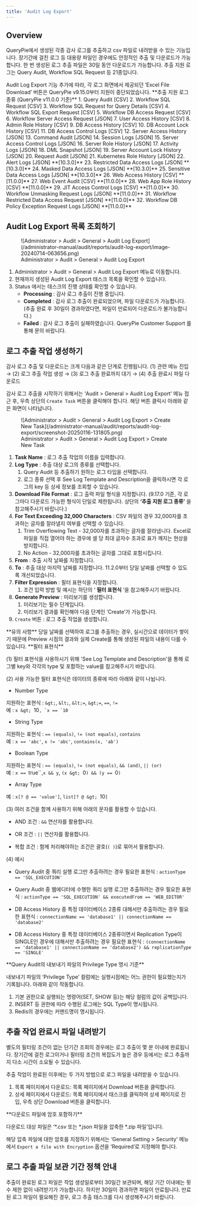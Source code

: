 ```yaml
---
title: 'Audit Log Export'
---
```



## Overview

QueryPie에서 생성된 각종 감사 로그를 추출하고 csv 파일로 내려받을 수 있는 기능입니다. 장기간에 걸친 로그 등 대용량 파일인 경우에도 안정적인 추출 및 다운로드가 가능합니다. 한 번 생성된 로그 추출 파일은 30일 동안 다운로드가 가능합니다. 추출 지원 로그는 Query Audit, Workflow SQL Request 등 21종입니다.

<Callout type="important">
Audit Log Export 기능 추가에 따라, 각 로그 화면에서 제공되던 ‘Excel File Download’ 버튼은 QueryPie v9.15.0부터 지원이 중단되었습니다.
</Callout>

<Callout type="important">
**추출 지원 로그 종류 (QueryPie v11.0.0 기준)**
1. Query Audit [CSV]
2. Workflow SQL Request [CSV]
3. Workflow SQL Request for Query Details [CSV]
4. Workflow SQL Export Request [CSV]
5. Workflow DB Access Request [CSV]
6. Workflow Server Access Request [JSON]
7. User Access History [CSV]
8. Admin Role History [CSV]
9. DB Access History [CSV]
10. DB Account Lock History [CSV]
11. DB Access Control Logs [CSV]
12. Server Access History [JSON]
13. Command Audit [JSON]
14. Session Logs [JSON]
15. Server Access Control Logs [JSON]
16. Server Role History [JSON]
17. Activity Logs [JSON]
18. DML Snapshot [JSON]
19. Server Account Lock History [JSON]
20. Request Audit [JSON]
21. Kubernetes Role History [JSON]
22. Alert Logs [JSON] **[10.3.0]** 
23. Restricted Data Access Logs [JSON] **[10.3.0]** 
24. Masked Data Access Logs [JSON] **[10.3.0]** 
25. Sensitive Data Access Logs [JSON] **[10.3.0]** 
26. Web Access History [CSV] **[11.0.0]**
27. Web Event Audit [CSV] **[11.0.0]**
28. Web App Role History [CSV] **[11.0.0]**
29. JIT Access Control Logs [CSV] **[11.0.0]**
30. Workflow Unmasking Request Logs [JSON] **[11.0.0]** 
31. Workflow Restricted Data Access Request [JSON] **[11.0.0]** 
32. Workflow DB Policy Exception Request Logs [JSON] **[11.0.0]** 
</Callout>


## Audit Log Export 목록 조회하기

<figure data-layout="center" data-align="center">
![Administrator &gt; Audit &gt; General &gt; Audit Log Export](/administrator-manual/audit/reports/audit-log-export/image-20240714-063656.png)
<figcaption>
Administrator &gt; Audit &gt; General &gt; Audit Log Export
</figcaption>
</figure>

1. Administrator &gt; Audit &gt; General &gt; Audit Log Export 메뉴로 이동합니다.
2. 현재까지 생성된 Audit Log Export 태스크 목록을 확인할 수 있습니다.
3. Status 에서는 태스크의 진행 상태를 확인할 수 있습니다.
    *  **Processing**  : 감사 로그 추출이 진행 중입니다.
    *  **Completed**  : 감사 로그 추출이 완료되었으며, 파일 다운로드가 가능합니다. (추출 완료 후 30일이 경과하였다면, 파일이 만료되어 다운로드가 불가능합니다.)
    *  **Failed**  : 감사 로그 추출이 실패하였습니다. QueryPie Customer Support 를 통해 문의 바랍니다.

## 로그 추출 작업 생성하기

감사 로그 추출 및 다운로드는 크게 다음과 같은 단계로 진행됩니다. (1) 관련 메뉴 진입 → (2) 로그 추출 작업 생성 → (3) 로그 추출 완료까지 대기 → (4) 추출 완료시 파일 다운로드

감사 로그 추출을 시작하기 위해서는 ‘Audit &gt; General &gt; Audit Log Export’ 메뉴 접근 후, 우측 상단의 `Create Task` 버튼을 클릭해야 합니다. 해당 버튼 클릭시 아래와 같은 화면이 나타납니다.

<figure data-layout="center" data-align="center">
![Administrator &gt; Audit &gt; General &gt; Audit Log Export &gt; Create New Task](/administrator-manual/audit/reports/audit-log-export/screenshot-20250116-131805.png)
<figcaption>
Administrator &gt; Audit &gt; General &gt; Audit Log Export &gt; Create New Task
</figcaption>
</figure>

1.  **Task Name** : 로그 추출 작업의 이름을 입력합니다.
2.  **Log Type** : 추출 대상 로그의 종류를 선택합니다. 
    1. Query Audit 등 추출하기 원하는 로그 타입을 선택합니다.
    2. 로그 종류 선택 후 See Log Template and Description을 클릭하시면 각 로그의 key 등 상세 정보를 조회할 수 있습니다.
3.  **Download File Format** : 로그 출력 파일 형식을 지정합니다. (9.17.0 기준, 각 로그마다 다운로드 가능한 형식이 단일로 제한됩니다. 상단의  **‘추출 지원 로그 종류’** 을 참고해주시기 바랍니다.) 
4.  **For Text Exceeding 32,000 Characters**  : CSV 파일의 경우 32,000자를 초과하는 글자를 잘라낼지 여부를 선택할 수 있습니다.
    1. Trim Overflowing Text - 32,000자를 초과하는 글자를 잘라냅니다. Excel로 파일을 직접 열어야 하는 경우에 셀 당 최대 글자수 초과로 표가 깨지는 현상을 방지합니다.
    2. No Action - 32,000자를 초과하는 글자를 그대로 포함시킵니다.
5.  **From**  : 추출 시작 날짜를 지정합니다.
6.  **To** : 추출 대상 마지막 날짜를 지정합니다. 11.2.0부터 당일 날짜를 선택할 수 있도록 개선되었습니다. 
7.  **Filter Expression**  : 필터 표현식을 지정합니다. 
    1. 조건 입력 방법 및 예시는 하단의 ‘ **필터 표현식** ’을 참고해주시기 바랍니다.
8.  **Generate Preview** : 미리보기를 생성합니다. 
    1. 미리보기는 필수 단계입니다.
    2. 미리보기 결과를 확인해야 다음 단계인 ‘Create’가 가능합니다.
9. `Create` 버튼 : 로그 추출 작업을 생성합니다. 

<Callout type="info">
**유의 사항**
당일 날짜를 선택하여 로그를 추출하는 경우, 실시간으로 데이터가 쌓이기 때문에 Preview 시점의 결과와 실제 Create를 통해 생성된 파일의 내용이 다를 수 있습니다.
</Callout>

<Callout type="important">
**필터 표현식**

(1) 필터 표현식을 사용하시기 위해 'See Log Template and Description'을 통해 로그별 key와 각각의 type 및 포함하는 value를 참고해주시기 바랍니다.<br/>

(2) 사용 가능한 필터 표현식은 데이터의 종류에 따라 아래와 같이 나뉩니다.

- Number Type

지원하는 표현식 : `&gt;`, `&lt;`, `&lt;=`, `&gt;=`, `==`, `!=`<br/>예 : `x &gt; `10``, `x == `10``

- String Type

지원하는 표현식 : `== (equals)`, `!= (not equals)`, `contains`<br/>예 : `x == 'abc'`, `x != 'abc'`, `contains(x, 'ab')`

- Boolean Type

지원하는 표현식 : `== (equals)`, `!= (not equals)`, `&& (and)`, `|| (or)`<br/>예 : `x == `true``,`x && y`, `(x &gt; `0`) && (y == `0`)`

- Array Type

예 : `x[? @ == 'value']`, `list[? @ &gt; `10`]`


(3) 여러 조건을 함께 사용하기 위해 아래의 문자를 활용할 수 있습니다.

- AND 조건 : `&&` 연산자를 활용합니다.

- OR 조건 : `||` 연산자를 활용합니다.

- 복합 조건 : 함께 처리해야하는 조건은 괄호(`( )`)로 묶어서 활용합니다.


(4) 예시

- Query Audit 중 쿼리 실행 로그만 추출하려는 경우 필요한 표현식 : `actionType == 'SQL_EXECUTION'`

- Query Audit 중 웹에디터에 수행한 쿼리 실행 로그만 추출하려는 경우 필요한 표현식 : `actionType == 'SQL_EXECUTION' && executedFrom == 'WEB_EDITOR'`

- DB Access History 중 특정 데이터베이스 2종류 대해서만 추출하려는 경우 필요한 표현식 : `connectionName == 'database1' || connectionName == 'database2'`

- DB Access History 중 특정 데이터베이스 2종류이면서 Replication Type이 SINGLE인 경우에 대해서만 추출하려는 경우 필요한 표현식 : `(connectionName == 'database1' || connectionName == 'database2') && replicationType == 'SINGLE'`
</Callout>


<Callout type="important">
**Query Audit의 내보내기 파일의 Privilege Type 명시 기준**

내보내기 파일의 ‘Privilege Type’ 컬럼에는 실행시점에는 어느 권한이 필요했는지가 기록됩니다. 아래와 같이 작동합니다.

1. 기본 권한으로 실행되는 명령어(SET, SHOW 등)는 해당 컬럼의 값이 공백입니다.
2. INSERT 등 권한에 따라 수행된 로그에는 SQL Type이 명시됩니다. 
3. Redis의 경우에는 커맨드명이 명시됩니다.
</Callout>


## 추출 작업 완료시 파일 내려받기

별도의 필터링 조건이 없는 단기간 조회의 경우에는 로그 추출이 몇 분 이내에 완료됩니다. 장기간에 걸친 로그이거나 필터링 조건의 복잡도가 높은 경우 등에서는 로그 추출까지 다소 시간이 소요될 수 있습니다.

추출 작업이 완료된 이후에는 두 가지 방법으로 로그 파일을 내려받을 수 있습니다.

1. 목록 페이지에서 다운로드: 목록 페이지에서 Download 버튼을 클릭합니다.
2. 상세 페이지에서 다운로드: 목록 페이지에서 태스크를 클릭하여 상세 페이지로 진입, 우측 상단 Download 버튼을 클릭합니다.

<Callout type="important">
**다운로드 파일에 암호 포함하기**

다운로드 대상 파일은 ‘*.csv 또는 *.json 파일을 압축한 *.zip 파일’입니다.

해당 압축 파일에 대한 암호를 지정하기 위해서는 ‘General Setting &gt; Security’ 메뉴에서 `Export a file with Encryption` 옵션을 ‘Required’로 지정해야 합니다.
</Callout>


## 로그 추출 파일 보관 기간 정책 안내

추출이 완료된 로그 파일은 작업 생성일로부터 30일간 보관되며, 해당 기간 이내에는 횟수 제한 없이 내려받기가 가능합니다. 하지만 30일이 경과하면 파일이 만료됩니다. 만료된 로그 파일이 필요해진 경우, 로그 추출 태스크를 다시 생성해주시기 바랍니다.
